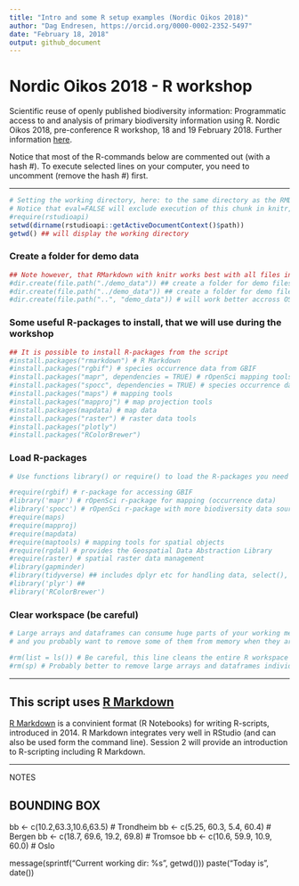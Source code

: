 ```yaml
---
title: "Intro and some R setup examples (Nordic Oikos 2018)"
author: "Dag Endresen, https://orcid.org/0000-0002-2352-5497"
date: "February 18, 2018"
output: github_document
---
```



# Nordic Oikos 2018 - R workshop

Scientific reuse of openly published biodiversity information: Programmatic access to and analysis of primary biodiversity information using R. Nordic Oikos 2018, pre-conference R workshop, 18 and 19 February 2018. Further information [here](http://www.gbif.no/events/2018/Nordic-Oikos-2018-R-workshop.html).

Notice that most of the R-commands below are commented out (with a hash #). To execute selected lines on your computer, you need to uncomment (remove the hash #) first.

***

```r
# Setting the working directory, here: to the same directory as the RMD-script
# Notice that eval=FALSE will exclude execution of this chunk in knitr, but enable manual execution in RStudio
#require(rstudioapi)
setwd(dirname(rstudioapi::getActiveDocumentContext()$path))
getwd() ## will display the working directory
```


### Create a folder for demo data
```r
## Note however, that RMarkdown with knitr works best with all files in the same directory
#dir.create(file.path("./demo_data")) ## create a folder for demo files (inside working directory)
#dir.create(file.path("../demo_data")) ## create a folder for demo files (next to working directory)
#dir.create(file.path("..", "demo_data")) # will work better accross OS? on Windows?
```

### Some useful R-packages to install, that we will use during the workshop
```r
## It is possible to install R-packages from the script
#install.packages("rmarkdown") # R Markdown
#install.packages("rgbif") # species occurrence data from GBIF
#install.packages("mapr", dependencies = TRUE) # rOpenSci mapping tools
#install.packages("spocc", dependencies = TRUE) # species occurrence data
#install.packages("maps") # mapping tools
#install.packages("mapproj") # map projection tools
#install.packages(mapdata) # map data
#install.packages("raster") # raster data tools
#install.packages("plotly")
#install.packages("RColorBrewer")
```

### Load R-packages
```r
# Use functions library() or require() to load the R-packages you need

#require(rgbif) # r-package for accessing GBIF
#library('mapr') # rOpenSci r-package for mapping (occurrence data)
#library('spocc') # rOpenSci r-package with more biodiversity data sources than GBIF
#require(maps)
#require(mapproj)
#require(mapdata)
#require(maptools) # mapping tools for spatial objects
#require(rgdal) # provides the Geospatial Data Abstraction Library
#require(raster) # spatial raster data management
#library(gapminder)
#library(tidyverse) ## includes dplyr etc for handling data, select(), filter()
#library('plyr') ##
#library('RColorBrewer')
```

### Clear workspace (be careful)
```r
# Large arrays and dataframes can consume huge parts of your working memory,
# and you probably want to remove some of them from memory when they are not needed anymore.

#rm(list = ls()) # Be careful, this line cleans the entire R workspace
#rm(sp) # Probably better to remove large arrays and dataframes individually
```


***

## This script uses [R Markdown](http://rmarkdown.rstudio.com/)

[R Markdown](http://rmarkdown.rstudio.com/) is a convinient format (R Notebooks) for writing R-scripts, introduced in 2014. R Markdown integrates very well in RStudio (and can also be used form the command line). Session 2 will provide an introduction to R-scripting including R Markdown.

***

NOTES

## BOUNDING BOX
bb <- c(10.2,63.3,10.6,63.5) # Trondheim
bb <- c(5.25, 60.3, 5.4, 60.4) # Bergen
bb <- c(18.7, 69.6, 19.2, 69.8) # Tromsoe
bb <- c(10.6, 59.9, 10.9, 60.0) # Oslo

message(sprintf("Current working dir: %s\n", getwd()))
paste("Today is", date())

